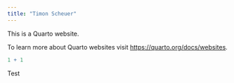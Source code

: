 ```yaml
---
title: "Timon Scheuer"
---
```


This is a Quarto website.

To learn more about Quarto websites visit <https://quarto.org/docs/websites>.

```r
1 + 1
```

Test 